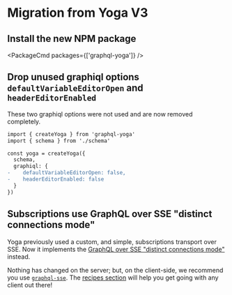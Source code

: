 
# Migration from Yoga V3

## Install the new NPM package

<PackageCmd packages={['graphql-yoga']} />

## Drop unused graphiql options `defaultVariableEditorOpen` and `headerEditorEnabled`

These two graphiql options were not used and are now removed completely.

```diff
import { createYoga } from 'graphql-yoga'
import { schema } from './schema'

const yoga = createYoga({
  schema,
  graphiql: {
-    defaultVariableEditorOpen: false,
-    headerEditorEnabled: false
  }
})
```

## Subscriptions use GraphQL over SSE "distinct connections mode"

Yoga previously used a custom, and simple, subscriptions transport over SSE. Now it implements the [GraphQL over SSE "distinct connections mode"](https://github.com/enisdenjo/graphql-sse/blob/master/PROTOCOL.md#distinct-connections-mode) instead.

Nothing has changed on the server; but, on the client-side, we recommend you use [`graphql-sse`](https://the-guild.dev/graphql/sse). The [recipes section](https://the-guild.dev/graphql/sse/recipes) will help you get going with any client out there!
